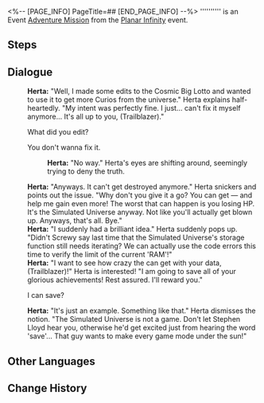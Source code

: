 <%-- [PAGE_INFO]
PageTitle=##
[END_PAGE_INFO] --%>
{{Stub|Dialogue.}}
{{Mission Infobox
|id            = 8014163
|title         = 
|image         = <!--Mission .png-->
|type          = Adventure
|event_name    = Planar Infinity
|chapter       = 
|requirements  = [[Adventure Mission]] ''[[Planar Infinity]]'' completed
|summary       = <!--official mission summary from Fate's Atlas-->
|characters    = Herta; Trailblazer
|startLocation = [[Herta Space Station]] - [[Simulated Universe]]
|world         = Herta Space Station
|area          = Simulated Universe
|prev          = Planar Infinity
|next          = 
|rewards       = 
}}
'''''''''' is an Event [[Adventure Mission]] from the [[Planar Infinity]] event.

==Steps==


<!--
==Gameplay Notes==

--><!--
==Trial Character==

-->
==Dialogue==
{{Stub Dialogue}}
:'''Herta:''' "Well, I made some edits to the Cosmic Big Lotto and wanted to use it to get more Curios from the universe." Herta explains half-heartedly. "My intent was perfectly fine. I just... can't fix it myself anymore... It's all up to you, (Trailblazer)."
:{{DIcon|Arrow}} What did you edit?
:{{DIcon|Arrow}} You don't wanna fix it.
::'''Herta:''' "No way." Herta's eyes are shifting around, seemingly trying to deny the truth.
:'''Herta:''' "Anyways. It can't get destroyed anymore." Herta snickers and points out the issue. "Why don't you give it a go? You can get {{Color|keyword|nobold=1|endless Curios}} &mdash; and help me gain even more! The worst that can happen is you losing HP. It's the Simulated Universe anyway. Not like you'll actually get blown up. Anyways, that's all. Bye."
:'''Herta:''' "I suddenly had a brilliant idea." Herta suddenly pops up. "Didn't Screwy say last time that the Simulated Universe's storage function still needs iterating? We can actually use the code errors this time to verify the limit of the current 'RAM'!"
:'''Herta:''' "I want to see how crazy the {{Color|keyword|nobold=1|memory leak}} can get with your data, (Trailblazer)!" Herta is interested! "I am going to save all of your glorious achievements! Rest assured. I'll reward you."
:{{DIcon|Arrow}} I can save?
:'''Herta:''' "It's just an example. Something like that." Herta dismisses the notion. "The Simulated Universe is not a game. Don't let Stephen Lloyd hear you, otherwise he'd get excited just from hearing the word 'save'... That guy wants to make every game mode under the sun!"
{{Dialogue End}}

==Other Languages==
{{Other Languages
|en   = 
|zhs  = 
|zht  = 
|ja   = 
|ko   = 
|es   = 
|fr   = 
|ru   = 
|th   = 
|vi   = 
|de   = 
|id   = 
|pt   = 
}}

==Change History==
{{Change History|1.4}}
